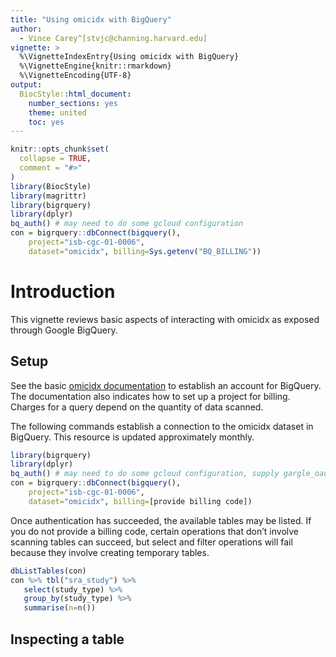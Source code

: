 ```yaml
---
title: "Using omicidx with BigQuery"
author: 
  - Vince Carey^[stvjc@channing.harvard.edu]
vignette: >
  %\VignetteIndexEntry{Using omicidx with BigQuery}
  %\VignetteEngine{knitr::rmarkdown}
  %\VignetteEncoding{UTF-8}
output: 
  BiocStyle::html_document:
    number_sections: yes
    theme: united
    toc: yes
---
```


```r
knitr::opts_chunk$set(
  collapse = TRUE,
  comment = "#>"
)
library(BiocStyle)
library(magrittr)
library(bigrquery)
library(dplyr)
bq_auth() # may need to do some gcloud configuration
con = bigrquery::dbConnect(bigquery(), 
    project="isb-cgc-01-0006", 
    dataset="omicidx", billing=Sys.getenv("BQ_BILLING"))
```

# Introduction

This vignette reviews basic aspects of interacting with omicidx as
exposed through Google BigQuery.

## Setup

See the basic [omicidx documentation](http://omicidx.cancerdatasci.org/docs/bigquery/setup/)
to establish an account for BigQuery.  The documentation also indicates how to
set up a project for billing.  Charges for a query depend on the quantity of data
scanned.

The following commands establish a connection to the omicidx dataset
in BigQuery.  This resource is updated approximately monthly.

```r
library(bigrquery)
library(dplyr)
bq_auth() # may need to do some gcloud configuration, supply gargle_oauth_email for identity
con = bigrquery::dbConnect(bigquery(), 
    project="isb-cgc-01-0006", 
    dataset="omicidx", billing=[provide billing code])
```
Once authentication has succeeded, the available tables
may be listed.  If you do not provide a billing code, certain
operations that don't involve scanning tables can succeed, but
select and filter operations will fail because they involve
creating temporary tables.

```r
dbListTables(con)
con %>% tbl("sra_study") %>% 
   select(study_type) %>% 
   group_by(study_type) %>% 
   summarise(n=n())
```


## Inspecting a table

